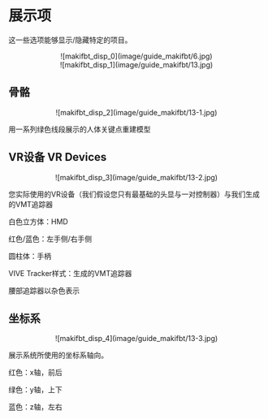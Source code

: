 # 展示项

这一些选项能够显示/隐藏特定的项目。

<center>![makifbt_disp_0](image/guide_makifbt/6.jpg)</center>
<center>![makifbt_disp_1](image/guide_makifbt/13.jpg)</center>

## 骨骼

<center>![makifbt_disp_2](image/guide_makifbt/13-1.jpg)</center>

用一系列绿色线段展示的人体关键点重建模型

## VR设备 VR Devices

<center>![makifbt_disp_3](image/guide_makifbt/13-2.jpg)</center>

您实际使用的VR设备（我们假设您只有最基础的头显与一对控制器）与我们生成的VMT追踪器

白色立方体：HMD

红色/蓝色：左手侧/右手侧

圆柱体：手柄

VIVE Tracker样式：生成的VMT追踪器

腰部追踪器以杂色表示

## 坐标系

<center>![makifbt_disp_4](image/guide_makifbt/13-3.jpg)</center>

展示系统所使用的坐标系轴向。

红色：x轴，前后

绿色：y轴，上下

蓝色：z轴，左右
